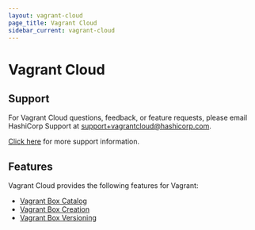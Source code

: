 ```yaml
---
layout: vagrant-cloud
page_title: Vagrant Cloud
sidebar_current: vagrant-cloud
---
```


# Vagrant Cloud

## Support

For Vagrant Cloud questions, feedback, or feature requests, please email
HashiCorp Support at [support+vagrantcloud@hashicorp.com](mailto:support+vagrantcloud@hashicorp.com).

[Click here](/docs/vagrant-cloud/support.html) for more support information.

## Features

Vagrant Cloud provides the following features for Vagrant:

- [Vagrant Box Catalog](/docs/vagrant-cloud/boxes/catalog.html)
- [Vagrant Box Creation](/docs/vagrant-cloud/boxes/create.html)
- [Vagrant Box Versioning](/docs/vagrant-cloud/boxes/lifecycle.html)
